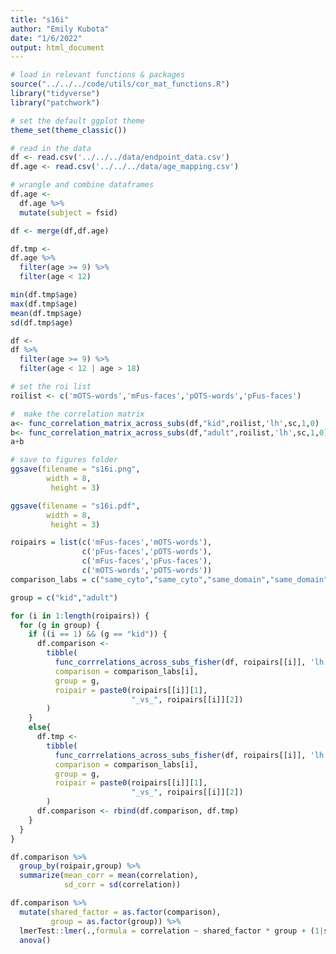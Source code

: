 ```yaml
---
title: "s16i"
author: "Emily Kubota"
date: "1/6/2022"
output: html_document
---
```


```r
# load in relevant functions & packages 
source("../../../code/utils/cor_mat_functions.R")
library("tidyverse")
library("patchwork")

# set the default ggplot theme 
theme_set(theme_classic())
```

```r
# read in the data 
df <- read.csv('../../../data/endpoint_data.csv')
df.age <- read.csv('../../../data/age_mapping.csv')
```

```r
# wrangle and combine dataframes 
df.age <- 
  df.age %>% 
  mutate(subject = fsid)

df <- merge(df,df.age)

```

```r
df.tmp <-
df.age %>% 
  filter(age >= 9) %>% 
  filter(age < 12) 

min(df.tmp$age)
max(df.tmp$age)
mean(df.tmp$age)
sd(df.tmp$age)

```

```r
df <-
df %>% 
  filter(age >= 9) %>% 
  filter(age < 12 | age > 18)

```

```r
# set the roi list 
roilist <- c('mOTS-words','mFus-faces','pOTS-words','pFus-faces')

#  make the correlation matrix 
a<- func_correlation_matrix_across_subs(df,"kid",roilist,'lh',sc,1,0) 
b<- func_correlation_matrix_across_subs(df,"adult",roilist,'lh',sc,1,0) 
a+b

# save to figures folder
ggsave(filename = "s16i.png",
        width = 8,
         height = 3)

ggsave(filename = "s16i.pdf",
        width = 8,
         height = 3)
```

```r
roipairs = list(c('mFus-faces','mOTS-words'),
                c('pFus-faces','pOTS-words'),
                c('mFus-faces','pFus-faces'),
                c('mOTS-words','pOTS-words'))
comparison_labs = c("same_cyto","same_cyto","same_domain","same_domain")

group = c("kid","adult")

for (i in 1:length(roipairs)) {
  for (g in group) {
    if ((i == 1) && (g == "kid")) {
      df.comparison <-
        tibble(
          func_corrrelations_across_subs_fisher(df, roipairs[[i]], 'lh',1, g),
          comparison = comparison_labs[i],
          group = g,
          roipair = paste0(roipairs[[i]][1],
                           "_vs_", roipairs[[i]][2])
        )
    }
    else{
      df.tmp <-
        tibble(
          func_corrrelations_across_subs_fisher(df, roipairs[[i]], 'lh', 1, g),
          comparison = comparison_labs[i],
          group = g,
          roipair = paste0(roipairs[[i]][1],
                           "_vs_", roipairs[[i]][2])
        )
      df.comparison <- rbind(df.comparison, df.tmp)
    }
  }
}

df.comparison %>% 
  group_by(roipair,group) %>% 
  summarize(mean_corr = mean(correlation),
            sd_corr = sd(correlation))
```

```r
df.comparison %>% 
  mutate(shared_factor = as.factor(comparison),
         group = as.factor(group)) %>% 
  lmerTest::lmer(.,formula = correlation ~ shared_factor * group + (1|subject)) %>% 
  anova()
```


